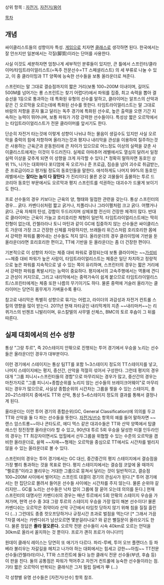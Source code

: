 상위 항목 : [[자전거]], [[자전거/용어]]

[[목차]]
== 개념 ==
싸이클리스트들의 성향이자 특성. [[게임]]으로 치자면 [[클래스]]로 생각하면 된다. 한국에서는 잘 안쓰지만 일본에서는 각질(脚質)이라는 단어를 사용한다.

사실 이것도 세분하자면 엄청나게 세부적인 분류들이 있지만, 큰 틀에서 스프린터/클라이머/타임트라이얼리스트(=독주 전문선수=TT 스페셜리스트) 의 세 부류로 나눌 수 있고, 이 중 클라이밍과 TT 양쪽에 능숙한 선수들을 보통 올라운더로 쳐준다.

스프린터는 말 그대로 결승점까지의 짧은 거리(보통 100~200M 이내이며, 길어도 500M를 넘어가는 롱 스프린트는 찾기 어렵다!)에서 파워를 집중, 최고 속력을 뽑아 결승선을 1등으로 통과하는 데 특화된 유형의 선수를 말하고, 클라이머는 알프스의 산악과 같은 긴 오르막을 오르는데에 특화된 선수를 뜻한다. 타임트라이얼리스트는 말 그대로 바람의 저항을 혼자 뚫고 달리는 독주 경기에 특화된 선수로, 높은 출력을 오랜 기간 지속하는 능력이 뛰어나며, 보통 파워가 가장 강력한 선수들이다. 특성상 짧은 오르막에서는 타임트라이얼리스트가 전문 클라이머를 앞서기도 한다.

단순히 자전거 타는것에 이렇게 성향이 나뉘냐 하는 물음이 생길수도 있지만 사실 오르막을 중력의 힘에 저항하며 올라가는것과 평지나 내리막을 관성을 이용하여 질주하는것은 사용하는 근육군과 운동원리에 큰 차이가 있으므로 어느정도 이상의 실력을 갖춘 사이클리스트에게는 이것이 두드러진다. 실제로 아마추어 레벨에서도 열심히 달려서 일정 실력 이상을 갖추게 되면 이 성향을 크게 자각할 수 있다.[* 정확히 말하자면 동호인 상위 1%, 나가는 대회마다 포디엄에 꼭 오르거나 준 프로급, 짐승을 넘어 괴수로 취급받는, 준 프로급이라고 평가될 정도의 동호인들을 말한다. 애석하게도 나머지 99%의 동호인 레벨에서는 '''잘타는 놈이 다 잘탄다''' 가 진리이다] 물론 온갖 괴물들이 출몰하는 투르 드 코리아 동호인 부문에서도 오르막과 평지 스프린트를 석권하는 대괴수가 드물게 보이기도 한다..

프로 선수들의 경우 키보다는 근육의 양, 형태와 밀접한 관련을 갖는다. 통상 스프린터의 경우... 굵다. 카벤디쉬처럼 짧고 굵거나, 치폴리니나 그라이펠처럼 크고 굵다. 어쨌거나 굵다. 근육 자체의 탄성, 강함이 두드러지며 상체포함 전신이 건장한 체격이 많다. 반대로 클라이머는 근육이 가늘고 호리호리한 체형이 일반적. 타임트라이얼리스트에는 딱히 전형이 없는데, 칸첼라라나 토니 마틴과 같이 GC에 집중하지 않는 선수들은 싸이클리스트 가운데 가장 크고 건장한 신체를 자랑하지만, 브래들리 위긴스처럼 호리호리한 몸에서 강력한 파워를 뿜어내는 선수들도 적지 않다. 올라운더의 경우 클라이밍에 기반을 둔 올라운더라면 호리호리한 편이고, TT에 기반을 둔 올라운더는 좀 더 건장한 편이다.

기본적으로 이 성향의 차이는 체중 대비 파워로 결정되는데 보통 클라이머는 ~~[[가성비]]~~체중 대비 파워가 높은 사람이, 타임트라이얼리스트는 체중은 일단 차치하고 정량적으로 높은 파워를 지속적으로 낼 수 있는 쪽이 유리하며, 스프린터의 경우는 짧은 거리에서 강력한 파워를 폭발시키는 능력이 중요하다. 평지에서의 고속주행에서는 역풍에 견디고 관성이 커지므로, 그리고 내리막에서는 중력가속이 쉽게 붙으므로 타임트라이얼리스트/스프린터에게는 체중 또한 나름의 무기이기도 하다. 물론 중력에 거슬러 올라가는 클라이머는 당연히 몸무게가 가벼울수록 좋다.

참고로 내리막은 특별히 성향으로 묶기는 어렵고, 라이더의 과감성과 자전거 컨트롤 스킬의 영향을 많이 받는다. 2011년 현재 자타공인 내리막계의 지존 ~~내리마커~~는 리퀴가스의 빈첸조 니발리이며, 유스칼텔의 사무엘 산체스, BMC의 토르 후숍이 그 뒤를 따른다.

== 실제 대회에서의 선수 성향 ==
통상 "그랑 투르", 즉 20스테이지 안팎으로 진행되는 투어 경기에서 우승을 노리는 선수들은 올라운더인 경우가 대부분이다. 

이런 경기에서 스테이지는 통상 팀TT를 포함 1~3스테이지 정도의 TT스테이지를 넣고, 나머지 스테이지에는 평지, 중산간, 산악을 적절히 섞어서 구성한다. 그런데 평지의 경우 대개 "그룹 피니시+스프린터들의 경합"으로 마무리되는 경우가 많고, 중산간의 경우는 마찬가지로 "그룹 피니시+종합순위를 노리지 않는 선수들의 브레이크어웨이"로 마무리되는 경우가 많으므로, 사실상 종합순위의 시간차는 그룹을 찢을 수 있는 스테이지, 총 20~21스테이지 중에서도 TT와 산악, 통상 5~6스테이지 정도의 결과를 통해서 결정나게 된다.

올라운더는 이런 투어 경기의 종합순위(GC, General Classification)에 의의를 두고 TT와 산악을 둘 다 파는 선수들을 뜻한다. [[자전거/선수]] 항목의 예를 들어 말하자면 ~~랜스 암스트롱~~이나 콘타도르, 에디 먹스 같은 대괴수들은 TT와 산악 양쪽에서 탑클래스인 정진정명 올라운더라 할 수 있고, 90년대 투르 5회 우승을 달성한 미겔 인두라인의 경우는 TT 최강자이면서도 업힐에서 선두그룹을 위협할 수 있는 수준의 오르막을 겸비한 올라운더로, 쉴렉 ~~자매~~형제는 오르막을 중심으로 TT에서도 시간차를 벌리지 않을 수 있는 올라운더로 볼 수 있다.

스프린터의 경우는 투어 경기에서는 GC 대신, 중간중간의 평지 스테이지에서 결승점을 가장 빨리 통과하는 것을 목표로 한다. 평지 스테이지에서는 결승점 코앞에 올 때까지 "펠로톤"이라고 불리우는 거대한 그룹으로 뭉쳐서 달리는 것이 일반적이고, 결승점100~200M 사이에서 벌어지는 스프린트 대결이 경기의 관심사가 된다.[* 투어 경기에서는 한 집단으로 몰려서 들어온 선수들 사이에는 시간차를 주지 않는다. 물론 순위야 갈리지만... GC를 노리는 선수들은 낙차 없이 그룹에 잘 묻어 오는데 의의를 둔다.] 현재 스프린터의 대명사인 카벤디쉬의 경우는 매년 투르에서 5회 안팎의 스테이지 우승을 가져가며, 현역 선수 중 3대 그랑 투르의 스테이지 우승을 가장 많이 해본 선수이다! 물론 카벤디쉬는 오르막은 쥐약이라 산악 구간에서 타임컷 당하지 않기 위해 침을 질질 흘린다 (...) 그런데도 종종 컷오프당하거나 규정시간 초과로 벌점을 먹는다! [* 그래서 가끔 ?자갤 에서는 카벤디쉬가 남산오르면 몇분걸리나요? 와 같은 뻘질문이 올라오기도 한다. 물론 정답은 '''졸라 잘오른다.''' 오르막 전문 선수들이 시속 40km로 오르는 언덕을 30km로 올라서 꼴지하는 것 뿐이다. 프로가 괜히 프로가 아니다!!!]

원데이 클래식 레이스는 당연히 또 애기가 다르다. 파리-루베, 투어 오브 플랜더스 등 파베라 불리우는 자갈길을 헤치고 나가야 하는 대회에서는 힘세고 강한~~아침~~ TT전문 선수들(칸첼라라)이나, TT와 스프린트에 둘다 능한 클래식 전문 선수들(부넨, 후숍 등)이 판을 친다. 둘의 공통점은 파워가 먹어주고 자전거 컨트롤에 능숙한 선수들이라는 점. 기타 짧은 오르막이 반복되는 클래식은 그저 필립 질베가 甲 (...)

각 성향별 유명 선수들은 [자전거/선수] 항목 참조.
